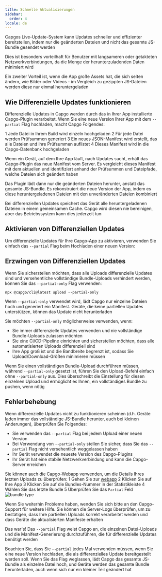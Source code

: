 ```yaml
---
title: Schnelle Aktualisierungen
sidebar:
  order: 4
locale: de
---
```


Capgos Live-Update-System kann Updates schneller und effizienter bereitstellen, indem nur die geänderten Dateien und nicht das gesamte JS-Bundle gesendet werden

Dies ist besonders vorteilhaft für Benutzer mit langsameren oder getakteten Netzwerkverbindungen, da die Menge der herunterzuladenden Daten minimiert wird

Ein zweiter Vorteil ist, wenn die App große Assets hat, die sich selten ändern, wie Bilder oder Videos - im Vergleich zu gezippten JS-Dateien werden diese nur einmal heruntergeladen

## Wie Differenzielle Updates funktionieren

Differenzielle Updates in Capgo werden durch das in Ihrer App installierte Capgo-Plugin verarbeitet. Wenn Sie eine neue Version Ihrer App mit dem `--partial` Flag hochladen, macht Capgo Folgendes:

1 Jede Datei in Ihrem Build wird einzeln hochgeladen
2 Für jede Datei werden Prüfsummen generiert
3 Ein neues JSON-Manifest wird erstellt, das alle Dateien und ihre Prüfsummen auflistet
4 Dieses Manifest wird in die Capgo-Datenbank hochgeladen

Wenn ein Gerät, auf dem Ihre App läuft, nach Updates sucht, erhält das Capgo-Plugin das neue Manifest vom Server. Es vergleicht dieses Manifest mit dem aktuellen und identifiziert anhand der Prüfsummen und Dateipfade, welche Dateien sich geändert haben

Das Plugin lädt dann nur die geänderten Dateien herunter, anstatt das gesamte JS-Bundle. Es rekonstruiert die neue Version der App, indem es diese heruntergeladenen Dateien mit den unveränderten Dateien kombiniert

<Aside title="Manifest">

Bei differenziellen Updates speichert das Gerät alle heruntergeladenen Dateien in einem gemeinsamen Cache. Capgo wird diesen nie bereinigen, aber das Betriebssystem kann dies jederzeit tun

</Aside>

## Aktivieren von Differenziellen Updates

Um differenzielle Updates für Ihre Capgo-App zu aktivieren, verwenden Sie einfach das `--partial` Flag beim Hochladen einer neuen Version:

## Erzwingen von Differenziellen Updates

Wenn Sie sicherstellen möchten, dass alle Uploads differenzielle Updates sind und versehentliche vollständige Bundle-Uploads verhindert werden, können Sie das `--partial-only` Flag verwenden:

```shell
npx @capgo/cli@latest upload --partial-only
```

Wenn `--partial-only` verwendet wird, lädt Capgo nur einzelne Dateien hoch und generiert ein Manifest. Geräte, die keine partiellen Updates unterstützen, können das Update nicht herunterladen

Sie möchten `--partial-only` möglicherweise verwenden, wenn:

- Sie immer differenzielle Updates verwenden und nie vollständige Bundle-Uploads zulassen möchten
- Sie eine CI/CD-Pipeline einrichten und sicherstellen möchten, dass alle automatisierten Uploads differenziell sind
- Ihre App groß ist und die Bandbreite begrenzt ist, sodass Sie Upload/Download-Größen minimieren müssen

Wenn Sie einen vollständigen Bundle-Upload durchführen müssen, während `--partial-only` gesetzt ist, führen Sie den Upload-Befehl einfach ohne `--partial-only` aus. Dies überschreibt die Einstellung für diesen einzelnen Upload und ermöglicht es Ihnen, ein vollständiges Bundle zu pushen, wenn nötig

## Fehlerbehebung

Wenn differenzielle Updates nicht zu funktionieren scheinen (d.h. Geräte laden immer das vollständige JS-Bundle herunter, auch bei kleinen Änderungen), überprüfen Sie Folgendes:

- Sie verwenden das `--partial` Flag bei jedem Upload einer neuen Version
- Bei Verwendung von `--partial-only` stellen Sie sicher, dass Sie das `--partial` Flag nicht versehentlich weggelassen haben
- Ihr Gerät verwendet die neueste Version des Capgo-Plugins
- Ihr Gerät hat eine stabile Netzwerkverbindung und kann die Capgo-Server erreichen

Sie können auch die Capgo-Webapp verwenden, um die Details Ihres letzten Uploads zu überprüfen:
<Steps>
1 Gehen Sie zur [webapp](https://appcapgoio)
2 Klicken Sie auf Ihre App
3 Klicken Sie auf die Bundles-Nummer in der Statistikleiste
4 Wählen Sie das letzte Bundle
5 Überprüfen Sie das `Partial` Feld
  ![bundle type](/bundle_typewebp)
</Steps>

Wenn Sie weiterhin Probleme haben, wenden Sie sich bitte an den Capgo-Support für weitere Hilfe. Sie können die Server-Logs überprüfen, um zu bestätigen, dass Ihre partiellen Uploads korrekt verarbeitet werden und dass Geräte die aktualisierten Manifeste erhalten

Das war's! Das `--partial` Flag weist Capgo an, die einzelnen Datei-Uploads und die Manifest-Generierung durchzuführen, die für differenzielle Updates benötigt werden

Beachten Sie, dass Sie `--partial` jedes Mal verwenden müssen, wenn Sie eine neue Version hochladen, die als differenzielles Update bereitgestellt werden soll. Wenn Sie das Flag weglassen, lädt Capgo das gesamte JS-Bundle als einzelne Datei hoch, und Geräte werden das gesamte Bundle herunterladen, auch wenn sich nur ein kleiner Teil geändert hat